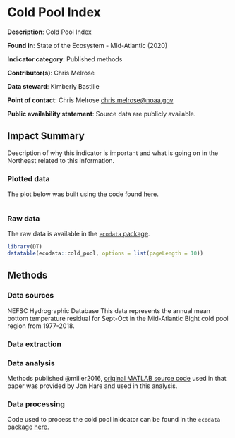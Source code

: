 # Cold Pool Index

**Description**: Cold Pool Index

**Found in**: State of the Ecosystem - Mid-Atlantic (2020)

**Indicator category**: Published methods

**Contributor(s)**: Chris Melrose
  
**Data steward**: Kimberly Bastille 
  
**Point of contact**: Chris Melrose <chris.melrose@noaa.gov>
  
**Public availability statement**: Source data are publicly available.

## Impact Summary

Description of why this indicator is important and what is going on in the Northeast related to this information. 

### Plotted data 

The plot below was built using the code found
[here](https://github.com/NOAA-EDAB/ecodata/blob/master/chunk-scripts/LTL.Rmd-cold_pool.R). 

```r

```

### Raw data 
The raw data is available in the [`ecodata` package](https://noaa-edab.github.io/ecodata/landing_page). 

```r
library(DT)
datatable(ecodata::cold_pool, options = list(pageLength = 10))
```


## Methods


### Data sources
NEFSC Hydrographic Database
This data represents the annual mean bottom temperature residual for Sept-Oct in the Mid-Atlantic Bight cold pool region from 1977-2018.

### Data extraction 


### Data analysis
Methods published @miller2016, [original MATLAB source code](https://github.com/NOAA-EDAB/tech-doc/tree/master/R/stored_scripts/cold_pool_analysis.txt) used in that paper was provided by Jon Hare and used in this analysis.

### Data processing

Code used to process the cold pool inidcator can be found in the `ecodata` package [here](https://github.com/NOAA-EDAB/ecodata/blob/master/data-raw/get_cold_pool.R). 

